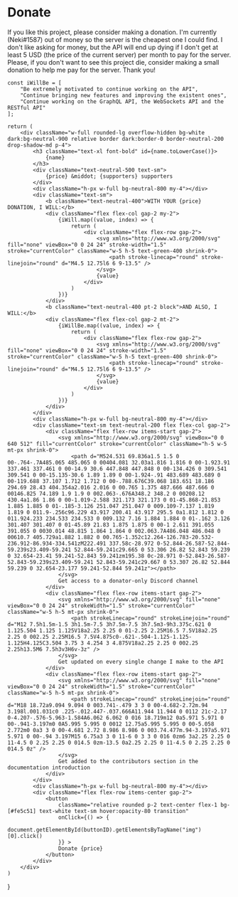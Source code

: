 
# Donate

If you like this project, please consider making a donation. I'm currently (Neki#1587) out of money so the server is the cheapest one I could find. I don't like asking for money, but the API will end up dying if I don't get at least 5 USD (the price of the current server) per month to pay for the server. Please, if you don't want to see this project die, consider making a small donation to help me pay for the server. Thank you!

    const iWillBe = [
        "Be extremely motivated to continue working on the API",
        "Continue bringing new features and improving the existent ones",
        "Continue working on the GraphQL API, the WebSockets API and the RESTful API"
    ];

    return (
        <div className="w-full rounded-lg overflow-hidden bg-white dark:bg-neutral-900 relative border dark:border-0 border-neutral-200 drop-shadow-md p-4">
            <h3 className="text-xl font-bold" id={name.toLowerCase()}>
                {name}
            </h3>
            <div className="text-neutral-500 text-sm">
                {price} &middot; {supporters} supporters
            </div>
            <div className="h-px w-full bg-neutral-800 my-4"></div>
            <div className="text-sm">
                <b className="text-neutral-400">WITH YOUR {price} DONATION, I WILL:</b>
                <div className="flex flex-col gap-2 my-2">
                    {iWill.map((value, index) => {
                        return (
                            <div className="flex flex-row gap-2">
                                <svg xmlns="http://www.w3.org/2000/svg" fill="none" viewBox="0 0 24 24" stroke-width="1.5" stroke="currentColor" className="w-5 h-5 text-green-400 shrink-0">
                                    <path stroke-linecap="round" stroke-linejoin="round" d="M4.5 12.75l6 6 9-13.5" />
                                </svg>
                                {value}
                            </div>
                        )
                    })}
                </div>
                <b className="text-neutral-400 pt-2 block">AND ALSO, I WILL:</b>
                <div className="flex flex-col gap-2 mt-2">
                    {iWillBe.map((value, index) => {
                        return (
                            <div className="flex flex-row gap-2">
                                <svg xmlns="http://www.w3.org/2000/svg" fill="none" viewBox="0 0 24 24" stroke-width="1.5" stroke="currentColor" className="w-5 h-5 text-green-400 shrink-0">
                                    <path stroke-linecap="round" stroke-linejoin="round" d="M4.5 12.75l6 6 9-13.5" />
                                </svg>
                                {value}
                            </div>
                        )
                    })}
                </div>
            </div>
            <div className="h-px w-full bg-neutral-800 my-4"></div>
            <div className="text-sm text-neutral-200 flex flex-col gap-2">
                <div className="flex flex-row items-start gap-2">
                    <svg xmlns="http://www.w3.org/2000/svg" viewBox="0 0 640 512" fill="currentColor" stroke="currentColor" className="h-5 w-5 mt-px shrink-0">
                        <path d="M524.531 69.836a1.5 1.5 0 00-.764-.7A485.065 485.065 0 00404.081 32.03a1.816 1.816 0 00-1.923.91 337.461 337.461 0 00-14.9 30.6 447.848 447.848 0 00-134.426 0 309.541 309.541 0 00-15.135-30.6 1.89 1.89 0 00-1.924-.91 483.689 483.689 0 00-119.688 37.107 1.712 1.712 0 00-.788.676C39.068 183.651 18.186 294.69 28.43 404.354a2.016 2.016 0 00.765 1.375 487.666 487.666 0 00146.825 74.189 1.9 1.9 0 002.063-.676A348.2 348.2 0 00208.12 430.4a1.86 1.86 0 00-1.019-2.588 321.173 321.173 0 01-45.868-21.853 1.885 1.885 0 01-.185-3.126 251.047 251.047 0 009.109-7.137 1.819 1.819 0 011.9-.256c96.229 43.917 200.41 43.917 295.5 0a1.812 1.812 0 011.924.233 234.533 234.533 0 009.132 7.16 1.884 1.884 0 01-.162 3.126 301.407 301.407 0 01-45.89 21.83 1.875 1.875 0 00-1 2.611 391.055 391.055 0 0030.014 48.815 1.864 1.864 0 002.063.7A486.048 486.048 0 00610.7 405.729a1.882 1.882 0 00.765-1.352c12.264-126.783-20.532-236.912-86.934-334.541zM222.491 337.58c-28.972 0-52.844-26.587-52.844-59.239s23.409-59.241 52.844-59.241c29.665 0 53.306 26.82 52.843 59.239 0 32.654-23.41 59.241-52.843 59.241zm195.38 0c-28.971 0-52.843-26.587-52.843-59.239s23.409-59.241 52.843-59.241c29.667 0 53.307 26.82 52.844 59.239 0 32.654-23.177 59.241-52.844 59.241z"></path>
                    </svg>
                    Get access to a donator-only Discord channel
                </div>
                <div className="flex flex-row items-start gap-2">
                    <svg xmlns="http://www.w3.org/2000/svg" fill="none" viewBox="0 0 24 24" strokeWidth="1.5" stroke="currentColor" className="w-5 h-5 mt-px shrink-0">
                        <path strokeLinecap="round" strokeLinejoin="round" d="M12 7.5h1.5m-1.5 3h1.5m-7.5 3h7.5m-7.5 3h7.5m3-9h3.375c.621 0 1.125.504 1.125 1.125V18a2.25 2.25 0 01-2.25 2.25M16.5 7.5V18a2.25 2.25 0 002.25 2.25M16.5 7.5V4.875c0-.621-.504-1.125-1.125-1.125H4.125C3.504 3.75 3 4.254 3 4.875V18a2.25 2.25 0 002.25 2.25h13.5M6 7.5h3v3H6v-3z" />
                    </svg>
                    Get updated on every single change I make to the API
                </div>
                <div className="flex flex-row items-start gap-2">
                    <svg xmlns="http://www.w3.org/2000/svg" fill="none" viewBox="0 0 24 24" strokeWidth="1.5" stroke="currentColor" className="w-5 h-5 mt-px shrink-0">
                        <path strokeLinecap="round" strokeLinejoin="round" d="M18 18.72a9.094 9.094 0 003.741-.479 3 3 0 00-4.682-2.72m.94 3.198l.001.031c0 .225-.012.447-.037.666A11.944 11.944 0 0112 21c-2.17 0-4.207-.576-5.963-1.584A6.062 6.062 0 016 18.719m12 0a5.971 5.971 0 00-.941-3.197m0 0A5.995 5.995 0 0012 12.75a5.995 5.995 0 00-5.058 2.772m0 0a3 3 0 00-4.681 2.72 8.986 8.986 0 003.74.477m.94-3.197a5.971 5.971 0 00-.94 3.197M15 6.75a3 3 0 11-6 0 3 3 0 016 0zm6 3a2.25 2.25 0 11-4.5 0 2.25 2.25 0 014.5 0zm-13.5 0a2.25 2.25 0 11-4.5 0 2.25 2.25 0 014.5 0z" />
                    </svg>
                    Get added to the contributors section in the documentation introduction
                </div>
            </div>
            <div className="h-px w-full bg-neutral-800 my-4"></div>
            <div className="flex flex-row items-center gap-2">
                <button
                    className="relative rounded p-2 text-center flex-1 bg-[#fe5c51] text-white text-sm hover:opacity-80 transition"
                    onClick={() => {
                        document.getElementById(buttonID).getElementsByTagName("img")[0].click()
                    }} >
                    Donate {price}
                </button>
            </div>
        </div>
    )

}

<div className="hidden md:grid grid-cols-2 gap-8 mt-8">
    <div className="flex flex-col gap-8">
        <Tier
            name="Chan"
            price="5$ USD"
            supporters={1}
            iWill={["Pay for the server", "Pay for the CDN"]}
            buttonID="chan-donate-button"
        />
        <Tier
            name="Senpai"
            price="20$ USD"
            supporters={1}
            iWill={["Pay for a better server", "Pay for the CDN", "Renew the domain (yearly)", "Remove the only ad the documentation has got"]}
            buttonID="senpai-donate-button"
        />
        <Tier
            name="Kami-sama"
            price="50$ USD"
            supporters={0}
            iWill={["Pay for a better server", "Pay for the CDN", "Renew the domain (yearly)", "Remove the only ad the documentation has got", "Add your name/logo in the documentation's landing page"]}
            buttonID="kamisama-donate-button"
        />
    </div>
    <div className="flex flex-col gap-8">
        <Tier
            name="Kohai"
            price="10$ USD"
            supporters={0}
            iWill={["Pay for a better server", "Pay for the CDN", "Renew the domain (yearly)"]}
            buttonID="kohai-donate-button"
        />
        <Tier
            name="Sama"
            price="30$ USD"
            supporters={0}
            iWill={["Pay for a better server", "Pay for the CDN", "Renew the domain (yearly)", "Remove the only ad the documentation has got"]}
            buttonID="sama-donate-button"
        />
    </div>
</div>

<div className="grid md:hidden grid-cols-1 gap-8 mt-8">
    <Tier
        name="Chan"
        price="5$ USD"
        supporters={1}
        iWill={["Pay for the server", "Pay for the CDN"]}
        buttonID="chan-donate-button"
    />
    <Tier
        name="Kohai"
        price="10$ USD"
        supporters={0}
        iWill={["Pay for a better server", "Pay for the CDN", "Renew the domain (yearly)"]}
        buttonID="kohai-donate-button"
    />
    <Tier
        name="Senpai"
        price="20$ USD"
        supporters={1}
        iWill={["Pay for a better server", "Pay for the CDN", "Renew the domain (yearly)", "Remove the only ad the documentation has got"]}
        buttonID="senpai-donate-button"
    />
    <Tier
        name="Sama"
        price="30$ USD"
        supporters={0}
        iWill={["Pay for a better server", "Pay for the CDN", "Renew the domain (yearly)", "Remove the only ad the documentation has got"]}
        buttonID="sama-donate-button"
    />
    <Tier
        name="Kami-sama"
        price="50$ USD"
        supporters={0}
        iWill={["Pay for a better server", "Pay for the CDN", "Renew the domain (yearly)", "Remove the only ad the documentation has got", "Add your name/logo in the documentation's landing page"]}
        buttonID="kamisama-donate-button"
    />
</div>

<div id="donate-button-container">
    <div id="chan-donate-button" className="hidden"></div>
    <div id="kohai-donate-button" className="hidden"></div>
    <div id="senpai-donate-button" className="hidden"></div>
    <div id="sama-donate-button" className="hidden"></div>
    <div id="kamisama-donate-button" className="hidden"></div>
    <Script src="https://www.paypalobjects.com/donate/sdk/donate-sdk.js" onLoad={() => {
        // 5 USD donation
        PayPal.Donation.Button({
            env:'production',
            hosted_button_id:'TDGFLHV8RKKQC',
            image: {
                src:'https://www.paypalobjects.com/en_US/i/btn/btn_donate_LG.gif',
                alt:'Donate with PayPal button',
                title:'PayPal - The safer, easier way to pay online!',
            },
        }).render('#chan-donate-button');

        // 10 USD donation
        PayPal.Donation.Button({
            env:'production',
            hosted_button_id:'SW8L5KU28TS2E',
            image: {
                src:'https://www.paypalobjects.com/en_US/i/btn/btn_donate_LG.gif',
                alt:'Donate with PayPal button',
                title:'PayPal - The safer, easier way to pay online!',
            },
        }).render('#kohai-donate-button');

        // 20 USD donation
        PayPal.Donation.Button({
            env:'production',
            hosted_button_id:'YVJM5862DHVYJ',
            image: {
                src:'https://www.paypalobjects.com/en_US/i/btn/btn_donate_LG.gif',
                alt:'Donate with PayPal button',
                title:'PayPal - The safer, easier way to pay online!',
            },
        }).render('#senpai-donate-button');

        // 30 USD donation
        PayPal.Donation.Button({
            env:'production',
            hosted_button_id:'L5BHH9PVKCCNE',
            image: {
                src:'https://www.paypalobjects.com/en_US/i/btn/btn_donate_LG.gif',
                alt:'Donate with PayPal button',
                title:'PayPal - The safer, easier way to pay online!',
            },
        }).render('#sama-donate-button');

        // 50 USD donation
        PayPal.Donation.Button({
            env:'production',
            hosted_button_id:'N42BET2NZ94VC',
            image: {
                src:'https://www.paypalobjects.com/en_US/i/btn/btn_donate_LG.gif',
                alt:'Donate with PayPal button',
                title:'PayPal - The safer, easier way to pay online!',
            },
        }).render('#kamisama-donate-button');
    }}></Script>
</div>